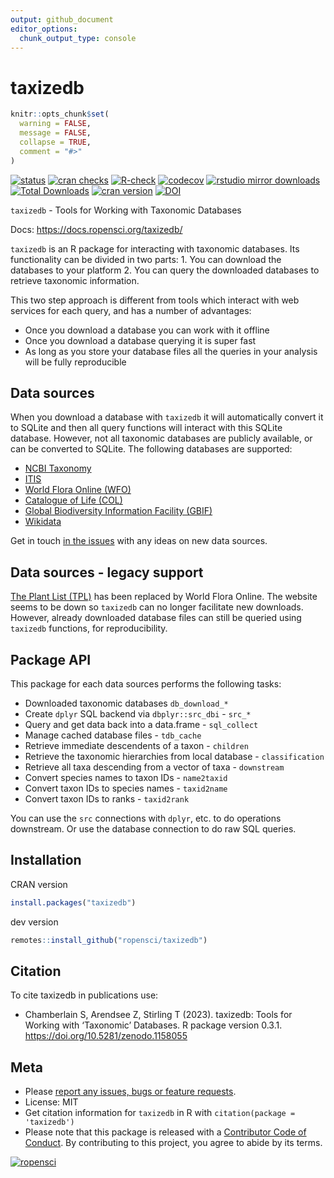 ```yaml
---
output: github_document
editor_options: 
  chunk_output_type: console
---
```

<!-- README.md is generated from README.Rmd. Please edit that file -->

taxizedb
========

```r
knitr::opts_chunk$set(
  warning = FALSE,
  message = FALSE,
  collapse = TRUE,
  comment = "#>"
)
```

[![status](https://www.repostatus.org/badges/latest/active.svg)](https://www.repostatus.org/#active)
[![cran checks](https://badges.cranchecks.info/worst/taxizedb.svg)](https://badges.cranchecks.info/worst/taxizedb.svg)
[![R-check](https://github.com/ropensci/taxizedb/workflows/R-check/badge.svg)](https://github.com/ropensci/taxizedb/actions)
[![codecov](https://codecov.io/gh/ropensci/taxizedb/branch/master/graph/badge.svg)](https://app.codecov.io/gh/ropensci/taxizedb)
[![rstudio mirror downloads](https://cranlogs.r-pkg.org/badges/taxizedb)](https://github.com/r-hub/cranlogs.app)
[![Total Downloads](https://cranlogs.r-pkg.org/badges/grand-total/taxizedb?color=blue)](https://cran.r-project.org/package=taxizedb)
[![cran version](https://www.r-pkg.org/badges/version/taxizedb)](https://cran.r-project.org/package=taxizedb)
[![DOI](https://zenodo.org/badge/53961466.svg)](https://zenodo.org/badge/latestdoi/53961466)

`taxizedb` - Tools for Working with Taxonomic Databases

Docs: <https://docs.ropensci.org/taxizedb/>

`taxizedb` is an R package for interacting with taxonomic databases. Its functionality can be divided in two parts: 1. You can download the databases to your platform 2. You can query the downloaded databases to retrieve taxonomic information.

This two step approach is different from tools which interact with web services for each query, and has a number of advantages:

* Once you download a database you can work with it offline
* Once you download a database querying it is super fast
* As long as you store your database files all the queries in your analysis will be fully reproducible

## Data sources

When you download a database with `taxizedb` it will automatically convert it to SQLite and then all query functions will interact with this SQLite database. However, not all taxonomic databases are publicly available, or can be converted to SQLite. The following databases are supported:

- [NCBI Taxonomy](https://www.ncbi.nlm.nih.gov/taxonomy)
- [ITIS](https://itis.gov/)
- [World Flora Online (WFO)](http://www.worldfloraonline.org/)
- [Catalogue of Life (COL)](https://www.catalogueoflife.org/)
- [Global Biodiversity Information Facility (GBIF)](https://www.gbif.org/)
- [Wikidata](https://zenodo.org/records/1213477)

Get in touch [in the issues](https://github.com/ropensci/taxizedb/issues) with
any ideas on new data sources.

## Data sources - legacy support

[The Plant List (TPL)](https://en.wikipedia.org/wiki/The_Plant_List) has been replaced by World Flora Online. The website seems to be down so `taxizedb` can no longer facilitate new downloads. However, already downloaded database files can still be queried using `taxizedb` functions, for reproducibility.

## Package API

This package for each data sources performs the following tasks:

* Downloaded taxonomic databases `db_download_*`
* Create `dplyr` SQL backend via `dbplyr::src_dbi` - `src_*` 
* Query and get data back into a data.frame - `sql_collect`
* Manage cached database files - `tdb_cache`
* Retrieve immediate descendents of a taxon - `children`
* Retrieve the taxonomic hierarchies from local database - `classification`
* Retrieve all taxa descending from a vector of taxa - `downstream`
* Convert species names to taxon IDs - `name2taxid`
* Convert taxon IDs to species names - `taxid2name`
* Convert taxon IDs to ranks - `taxid2rank`

You can use the `src` connections with `dplyr`, etc. to do operations downstream. Or use the database connection to do raw SQL queries.

## Installation

CRAN version

```r
install.packages("taxizedb")
```

dev version

```r
remotes::install_github("ropensci/taxizedb")
```

## Citation

To cite taxizedb in publications use:

* Chamberlain S, Arendsee Z, Stirling T (2023). taxizedb: Tools for Working with 'Taxonomic' Databases. R package version 0.3.1. <https://doi.org/10.5281/zenodo.1158055>

## Meta

* Please [report any issues, bugs or feature requests](https://github.com/ropensci/taxizedb/issues).
* License: MIT
* Get citation information for `taxizedb` in R with `citation(package = 'taxizedb')`
* Please note that this package is released with a [Contributor Code of Conduct](https://ropensci.org/code-of-conduct). By contributing to this project, you agree to abide by its terms.

[![ropensci](https://ropensci.org/public_images/github_footer.png)](https://ropensci.org)
